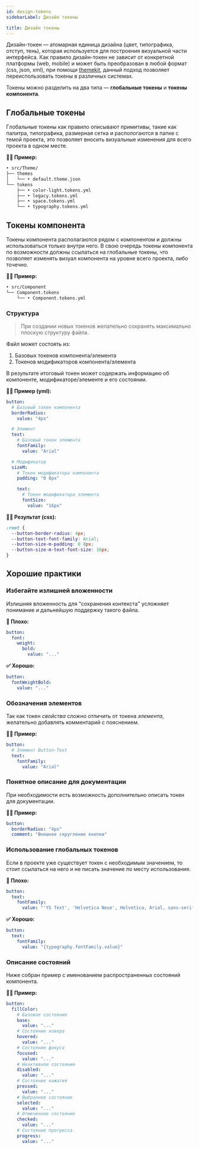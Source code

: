 ```yaml
---
id: design-tokens
sidebarLabel: Дизайн токены

title: Дизайн токены
---
```


Дизайн-токен — атомарная единица дизайна (цвет, типографика, отступ, тень), которая используется для построения визуальной части интерфейса. Как правило дизайн-токен не зависит от конкретной платформы (web, mobile) и может быть преобразован в любой формат (css, json, xml), при помощи [themekit][themekit], данный подход позволяет переиспользовать токены в различных системах.

Токены можно разделить на два типа — **глобальные токены** и **токены компонента**.

## Глобальные токены

Глобальные токены как правило описывают примитивы, такие как палитра, типографика, размерная сетка и распологаются в папке с темой проекта, это позволяет вносить визуальные изменения для всего проекта в одном месте.

**💁‍♂️ Пример:**

```sh
‣ src/Theme/
├── themes
│   └── • default.theme.json
└── tokens
    ├── • color-light.tokens.yml
    ├── • legacy.tokens.yml
    ├── • space.tokens.yml
    └── • typography.tokens.yml
```

## Токены компонента

Токены компонента располагаются рядом с компонентом и должны использоваться только внутри него. В свою очередь токены компонента по возможности должны ссылаться на глобальные токены, что позволяет изменять визуал компонента на уровне всего проекта, либо точечно.

**💁‍♂️ Пример:**

```sh
‣ src/Component
└── Component.tokens
    └── • Component.tokens.yml
```

### Структура

> При создании новых токенов желательно сохранять максимально плоскую структуру файла.

Файл может состоять из:

1. Базовых токенов компонента/элемента
1. Токенов модификаторов компонента/элемента

В результате итоговый токен может содержать информацию об компоненте, модификаторе/элементе и его состоянии.

**💁‍♂️ Пример (yml):**

```yaml
button:
  # Базовый токен компонента
  borderRadius:
    value: "4px"

  # Элемент
  text:
    # Базовый токен элемента
    fontFamily:
      value: "Arial"

  # Модификатор
  sizeM:
    # Токен модификатора компонента
    padding: "0 8px"

    text:
      # Токен модификатора элемента
      fontSize:
        value: "16px"
```

**💁‍♂️ Результат (css):**

```css
:root {
  --button-border-radius: 4px;
  --button-text-font-family: Arial;
  --button-size-m-padding: 0 8px;
  --button-size-m-text-font-size: 16px;
}
```

## Хорошие практики

### Избегайте излишней вложенности

Излишняя вложенность для "сохранения контекста" усложняет понимание и дальнейшую поддержку такого файла.

**🚫 Плохо:**

```yml
button:
  font:
    weight:
      bold:
        value: "..."
```

**✅ Хорошо:**

```yml
button:
  fontWeightBold:
    value: "..."
```

### Обозначения элементов

Так как токен *свойства* сложно отличить от токена *элемента*, желательно добавлять комментарий с пояснением.

**💁‍♂️ Пример:**

```yaml
button:
  # Элемент Button-Text
  text:
    fontFamily:
      value: "Arial"
```

### Понятное описание для документации

При необходимости есть возможность дополнительно описать токен для документации.

**💁‍♂️ Пример:**

```yaml
button:
  borderRadius: "4px"
  comment: "Внешнее скругление кнопки"
```

### Использование глобальных токенов

Если в проекте уже существует токен с необходимым значением, то стоит ссылаться на него и не писать значение по месту использования.

**🚫 Плохо:**

```yaml
button:
  text:
    fontFamily:
      value: "'YS Text', 'Helvetica Neue', Helvetica, Arial, sans-serif"
```

**✅ Хорошо:**

```yaml
button:
  text:
    fontFamily:
      value: "{typography.fontFamily.value}"
```

### Описание состояний

Ниже собран пример с именованием распространенных состояний компонента.

**💁‍♂️ Пример:**

```yaml
button:
  fillColor:
    # Базовое состояние
    base:
      value: "..."
    # Состояние ховера
    hovered:
      value: "..."
    # Состояние фокуса
    focused:
      value: "..."
    # Неактивное состояние
    disabled:
      value: "..."
    # Состояние нажатия
    pressed:
      value: "..."
    # Выбранное состояние
    selected:
      value: "..."
    # Отмеченное состояние
    checked:
      value: "..."
    # Состояние прогресса
    progress:
      value: "..."
```

[themekit]: https://github.com/bem/themekit
